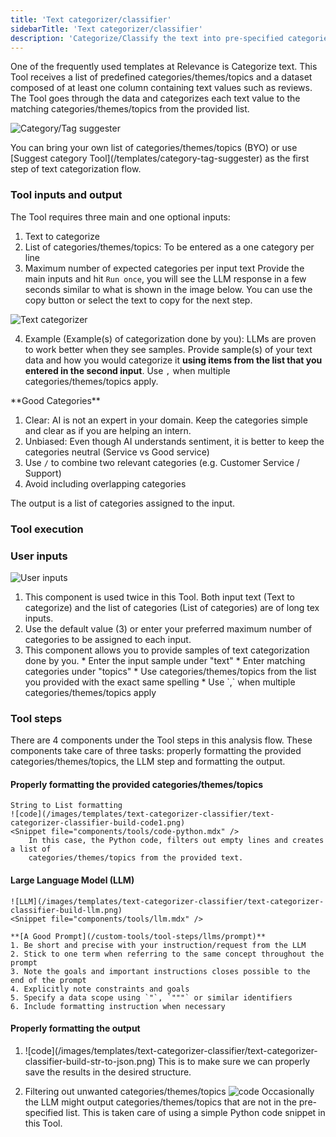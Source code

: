 ```yaml
---
title: 'Text categorizer/classifier'
sidebarTitle: 'Text categorizer/classifier'
description: 'Categorize/Classify the text into pre-specified categories/classes'
---
```

One of the frequently used templates at Relevance is Categorize text.
This Tool receives a list of predefined categories/themes/topics and a dataset composed
of at least one column containing text values such as reviews.
The Tool goes through the data and categorizes each text value to the matching 
categories/themes/topics from the provided list.

![Category/Tag suggester](/images/templates/text-categorizer-classifier/text-categorizer-classifier-form.png)

<Tip>
You can bring your own list of categories/themes/topics (BYO) or use 
[Suggest category Tool](/templates/category-tag-suggester) as the first step of text categorization flow.
</Tip>

<Snippet file="how-to-use-a-tool.mdx" />

### Tool inputs and output
The Tool requires three main and one optional inputs: 
1. Text to categorize
2. List of categories/themes/topics: To be entered as a one category per line
3. Maximum number of expected categories per input text
Provide the main inputs and hit `Run once`, you will see the LLM response in a few seconds
similar to what is shown in the image below. You can use the copy button or select the text to
copy for the next step.

![Text categorizer](/images/templates/text-categorizer-classifier/text-categorizer-classifier-answer.png)

4. Example (Example(s) of categorization done by you):
LLMs are proven to work better when they see samples. Provide sample(s) of your text data and how you would
categorize it **using items from the list that you entered in the second input**. Use `,` when multiple 
categories/themes/topics apply.

<Tip>
**Good Categories**

1. Clear: AI is not an expert in your domain. Keep the categories simple and clear as if you are helping an intern.
2. Unbiased: Even though AI understands sentiment, it is better to keep the categories neutral (Service vs Good service)
3. Use `/` to combine two relevant categories (e.g. Customer Service / Support)
4. Avoid including overlapping categories
</Tip>

The output is a list of categories assigned to the input. 

### Tool execution
<Snippet file="tool-execution.mdx" />

<Snippet file="components/tools/tool-components.mdx" />

### User inputs
![User inputs](/images/templates/text-categorizer-classifier/text-categorizer-classifier-build-input.png)

1. <Snippet file="components/inputs/long-text-input.mdx" />
    This component is used twice in this Tool. Both input text (Text to categorize) and 
    the list of categories (List of categories) are of long tex inputs.

2. <Snippet file="components/inputs/numeric-input.mdx" />
    Use the default value (3) or enter your preferred maximum number of categories to be assigned to each input.

3. <Snippet file="components/inputs/table.mdx" />
    This component allows you to provide samples of text categorization done by you.
    * Enter the input sample under "text"
    * Enter matching categories under "topics"
    * Use categories/themes/topics from the list you provided with the exact same spelling
    * Use `,` when multiple categories/themes/topics apply

### Tool steps
There are 4 components under the Tool steps in this analysis flow. These components take care of three
tasks: properly formatting the provided categories/themes/topics, the LLM step and formatting the output.

#### Properly formatting the provided categories/themes/topics
    String to List formatting
    ![code](/images/templates/text-categorizer-classifier/text-categorizer-classifier-build-code1.png)
    <Snippet file="components/tools/code-python.mdx" />
        In this case, the Python code, filters out empty lines and creates a list of 
        categories/themes/topics from the provided text.

#### Large Language Model (LLM)
    ![LLM](/images/templates/text-categorizer-classifier/text-categorizer-classifier-build-llm.png)
    <Snippet file="components/tools/llm.mdx" />

    **[A Good Prompt](/custom-tools/tool-steps/llms/prompt)**
    1. Be short and precise with your instruction/request from the LLM
    2. Stick to one term when referring to the same concept throughout the prompt
    3. Note the goals and important instructions closes possible to the end of the prompt
    4. Explicitly note constraints and goals
    5. Specify a data scope using `"`, `"""` or similar identifiers
    6. Include formatting instruction when necessary


#### Properly formatting the output
1. <Snippet file="components/tools/convert-string-to-json.mdx" />
   ![code](/images/templates/text-categorizer-classifier/text-categorizer-classifier-build-str-to-json.png)
   This is to make sure we can properly save the results in the desired structure.
   

2. Filtering out unwanted categories/themes/topics
    ![code](/images/templates/text-categorizer-classifier/text-categorizer-classifier-build-code2.png)
    <Snippet file="components/tools/code-python.mdx" />
    Occasionally the LLM might output categories/themes/topics that are not in the pre-specified list.
    This is taken care of using a simple Python code snippet in this Tool.
    

